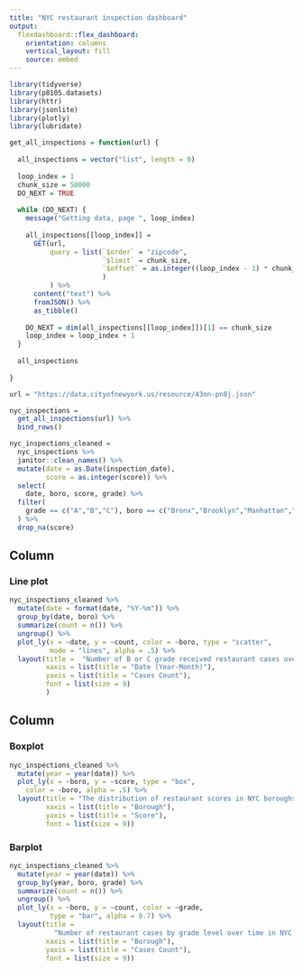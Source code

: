 ```yaml
---
title: "NYC restaurant inspection dashboard"
output: 
  flexdashboard::flex_dashboard:
    orientation: columns
    vertical_layout: fill
    source: embed
---
```


```r
library(tidyverse)
library(p8105.datasets)
library(httr)
library(jsonlite)
library(plotly)
library(lubridate)
```

```r
get_all_inspections = function(url) {
  
  all_inspections = vector("list", length = 0)
  
  loop_index = 1
  chunk_size = 50000
  DO_NEXT = TRUE
  
  while (DO_NEXT) {
    message("Getting data, page ", loop_index)
    
    all_inspections[[loop_index]] = 
      GET(url,
          query = list(`$order` = "zipcode",
                       `$limit` = chunk_size,
                       `$offset` = as.integer((loop_index - 1) * chunk_size)
                       )
          ) %>%
      content("text") %>%
      fromJSON() %>%
      as_tibble()
    
    DO_NEXT = dim(all_inspections[[loop_index]])[1] == chunk_size
    loop_index = loop_index + 1
  }
  
  all_inspections
  
}

url = "https://data.cityofnewyork.us/resource/43nn-pn8j.json"

nyc_inspections = 
  get_all_inspections(url) %>%
  bind_rows() 
```

```r
nyc_inspections_cleaned =
  nyc_inspections %>%
  janitor::clean_names() %>%
  mutate(date = as.Date(inspection_date),
         score = as.integer(score)) %>%
  select(
    date, boro, score, grade) %>%
  filter(
    grade == c("A","B","C"), boro == c("Bronx","Brooklyn","Manhattan","Queens","Staten Island")
  ) %>%
  drop_na(score)
```

Column {data-width=650}
-----------------------------------------------------------------------

### Line plot

```r
nyc_inspections_cleaned %>%
  mutate(date = format(date, "%Y-%m")) %>%
  group_by(date, boro) %>%
  summarize(count = n()) %>%
  ungroup() %>%
  plot_ly(x = ~date, y = ~count, color = ~boro, type = "scatter", 
          mode = "lines", alpha = .5) %>%
  layout(title =  "Number of B or C grade received restaurant cases over time in NYC boroughs",
         xaxis = list(title = "Date (Year-Month)"),
         yaxis = list(title = "Cases Count"),
         font = list(size = 9)
         )
```

Column {data-width=500}
-----------------------------------------------------------------------

### Boxplot

```r
nyc_inspections_cleaned %>%
  mutate(year = year(date)) %>%
  plot_ly(x = ~boro, y = ~score, type = "box",
    color = ~boro, alpha = .5) %>%
  layout(title = "The distribution of restaurant scores in NYC boroughs per year",
         xaxis = list(title = "Borough"),
         yaxis = list(title = "Score"),
         font = list(size = 9))
```

### Barplot

```r
nyc_inspections_cleaned %>% 
  mutate(year = year(date)) %>%
  group_by(year, boro, grade) %>%
  summarize(count = n()) %>%
  ungroup() %>%
  plot_ly(x = ~boro, y = ~count, color = ~grade, 
          type = "bar", alpha = 0.7) %>% 
  layout(title = 
           "Number of restaurant cases by grade level over time in NYC Boroughs",
         xaxis = list(title = "Borough"),
         yaxis = list(title = "Cases Count"),
         font = list(size = 9))
```
